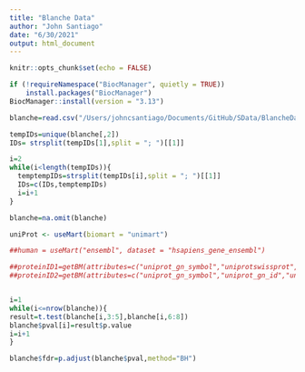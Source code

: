 ```yaml
---
title: "Blanche Data"
author: "John Santiago"
date: "6/30/2021"
output: html_document
---
```


```r
knitr::opts_chunk$set(echo = FALSE)
```

```r

if (!requireNamespace("BiocManager", quietly = TRUE))
    install.packages("BiocManager")
BiocManager::install(version = "3.13")

blanche=read.csv("/Users/johncsantiago/Documents/GitHub/SData/BlancheData.csv")

tempIDs=unique(blanche[,2])
IDs= strsplit(tempIDs[1],split = "; ")[[1]]

i=2
while(i<length(tempIDs)){
  temptempIDs=strsplit(tempIDs[i],split = "; ")[[1]]
  IDs=c(IDs,temptempIDs)
  i=i+1
}

blanche=na.omit(blanche)

uniProt <- useMart(biomart = "unimart")

##human = useMart("ensembl", dataset = "hsapiens_gene_ensembl")

##proteinID1=getBM(attributes=c("uniprot_gn_symbol","uniprotswissprot","uniprotsptrembl"),mart=ensembl)
##proteinID2=getBM(attributes=c("uniprot_gn_symbol","uniprot_gn_id","uniprot_isoform"),mart=ensembl)


i=1
while(i<=nrow(blanche)){
result=t.test(blanche[i,3:5],blanche[i,6:8])
blanche$pval[i]=result$p.value
i=i+1
}

blanche$fdr=p.adjust(blanche$pval,method="BH")


```

